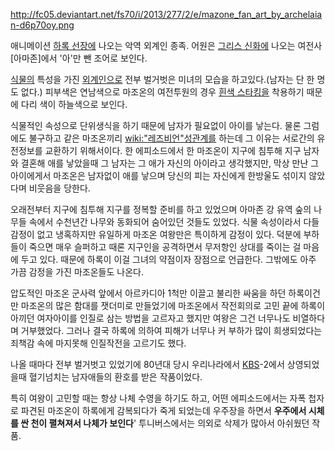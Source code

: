 http://fc05.deviantart.net/fs70/i/2013/277/2/e/mazone_fan_art_by_archelaian-d6p70oy.png

애니메이션 [[하록 선장]]에 나오는 악역 외계인 종족. 어원은 [[그리스 신화]]에 나오는 여전사 [아마존]에서 '아'만 뺀 조어로 보인다. 

[[식물]]의 특성을 가진 [[외계인]]으로 전부 벌거벗은 미녀의 모습을 하고있다.(남자는 단 한 명도 없다.) 피부색은 연남색으로 마조온의 여전투원의 경우 [[흰색 스타킹]]을 착용하기 때문에 다리 색이 하늘색으로 보인다.

식물적인 속성으로 단위생식을 하기 때문에 남자가 필요없이 아이를 낳는다. 물론 그럼에도 불구하고 같은 마조온끼리 [[wiki:"레즈비언"성관계]]를 하는데 그 이유는 서로간의 유전정보를 교환하기 위해서이다. 한 에피소드에서 한 마조온이 지구에 침투해 지구 남자와 결혼해 애를 낳았을때 그 남자는 그 애가 자신의 아이라고 생각했지만, 막상 만난 그 아이에게서 마조온은 남자없이 애를 낳으며 당신의 피는 자신에게 한방울도 섞이지 않았다며 비웃음을 당한다. 

오래전부터 지구에 침투해 지구를 정복할 준비를 하고 있었으며 아마존 강 유역 숲의 나무들 속에서 수천년간 나무와 동화되어 숨어있던 것들도 있었다. 식물 속성이라서 다들 감정이 없고 냉혹하지만 유일하게 마조온 여왕만은 특이하게 감정이 있다. 덕분에 부하들이 죽으면 매우 슬퍼하고 때론 지구인을 공격하면서 무저항인 상대를 죽이는 걸 마음에 두고 있다. 때문에 하록이 이걸 그녀의 약점이자 장점으로 언급한다. 그밖에도 아주 가끔 감정을 가진 마조온들도 나온다.

압도적인 마조온 군사력 앞에서 아르카디아 1척만 이끌고 불리한 싸움을 하던 하록이건만 마조온의 많은 함대를 잿더미로 만들었기에 마조온에서 작전회의로 고민 끝에 하록이 아끼던 여자아이를 인질로 삼는 방법을 고르자고 했지만 여왕은 그건 너무나도 비열하다며 거부했었다. 그러나 결국 하록에 의하여 피해가 너무나 커 부하가 많이 희생되었다는 죄책감 속에 마지못해 인질작전을 고르기도 했다.

나올 때마다 전부 벌거벗고 있었기에 80년대 당시 우리나라에서 [[KBS]]-2에서 상영되었을때 혈기넘치는 남자애들의 환호를 받은 작품이었다.

특히 여왕이 고민할 때는 항상 나체 수영을 하기도 하고, 어떤 에피소드에서는 자폭 첩자로 파견된 마조온이 하록에게 감복되다가 죽게 되었는데 우주장을 하면서 '''우주에서 시체를 싼 천이 펼쳐져서 나체가 보인다'''' 투니버스에서는 의외로 삭제가 많아서 아쉬웠던 작품.
